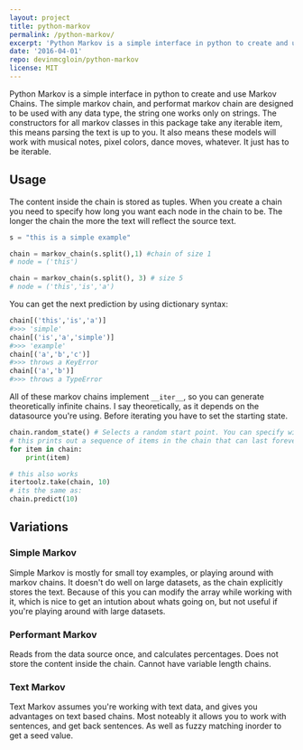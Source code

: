```yaml
---
layout: project
title: python-markov
permalink: /python-markov/
excerpt: 'Python Markov is a simple interface in python to create and use Markov Chains.'
date: '2016-04-01'
repo: devinmcgloin/python-markov
license: MIT
---
```


Python Markov is a simple interface in python to create and use Markov Chains. The simple markov chain, and performat markov chain are designed to be used with any data type, the string one works only on strings. The constructors for all markov classes in this package take any iterable item, this means parsing the text is up to you. It also means these models will work with musical notes, pixel colors, dance moves, whatever. It just has to be iterable.

## Usage

The content inside the chain is stored as tuples. When you create a chain you need to specify how long you want each node in the chain to be. The longer the chain the more the text will reflect the source text.

```python
s = "this is a simple example"

chain = markov_chain(s.split(),1) #chain of size 1
# node = ('this')

chain = markov_chain(s.split(), 3) # size 5
# node = ('this','is','a')
```

You can get the next prediction by using dictionary syntax:

```python
chain[('this','is','a')]
#>>> 'simple'
chain[('is','a','simple')]
#>>> 'example'
chain[('a','b','c')]
#>>> throws a KeyError
chain[('a','b')]
#>>> throws a TypeError
```

All of these markov chains implement `__iter__`, so you can generate theoretically infinite chains. I say theoretically, as it depends on the datasource you're using. Before iterating you have to set the starting state.

```python
chain.random_state() # Selects a random start point. You can specify with set_state()
# this prints out a sequence of items in the chain that can last forever. (be careful)
for item in chain:
    print(item)

# this also works
itertoolz.take(chain, 10)
# its the same as:
chain.predict(10)
```

## Variations

### Simple Markov

Simple Markov is mostly for small toy examples, or playing around with markov chains. It doesn't do well on large datasets, as the chain explicitly stores the text. Because of this you can modify the array while working with it, which is nice to get an intution about whats going on, but not useful if you're playing around with large datasets.

### Performant Markov

Reads from the data source once, and calculates percentages. Does not store the content inside the chain. Cannot have variable length chains.

### Text Markov

Text Markov assumes you're working with text data, and gives you advantages on text based chains. Most noteably it allows you to work with sentences, and get back sentences. As well as fuzzy matching inorder to get a seed value.

